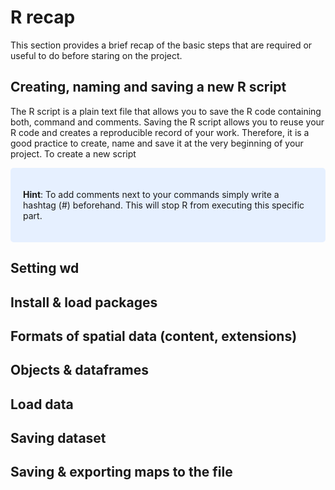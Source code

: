 # R recap {#rrecap} 
This section provides a brief recap of the basic steps that are required or useful to do before staring on the project.

## Creating, naming and saving a new R script

The R script is a plain text file that allows you to save the R code containing both, command and comments. Saving the R script allows you to reuse your R code and creates a reproducible record of your work. Therefore, it is a good practice to create, name and save it at the very beginning of your project. 
To create a new script 


<style>
div.blue { background-color:#e6f0ff; border-radius: 5px; padding: 20px;}
</style>
<div class = "blue">
**Hint**: To add comments next to your commands simply write a hashtag (#) beforehand. This will stop R from executing this specific part.
</div>
 

## Setting wd
## Install & load packages
## Formats of spatial data (content, extensions) 
## Objects & dataframes
## Load data
## Saving dataset
## Saving & exporting maps to the file


